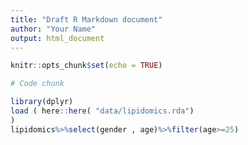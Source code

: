 ```yaml
---
title: "Draft R Markdown document"
author: "Your Name"
output: html_document
---
```


```r
knitr::opts_chunk$set(echo = TRUE)
```

```r
# Code chunk
```

```r
library(dplyr)
load ( here::here( "data/lipidomics.rda") 
)
lipidomics%>%select(gender , age)%>%filter(age>=25)
```

